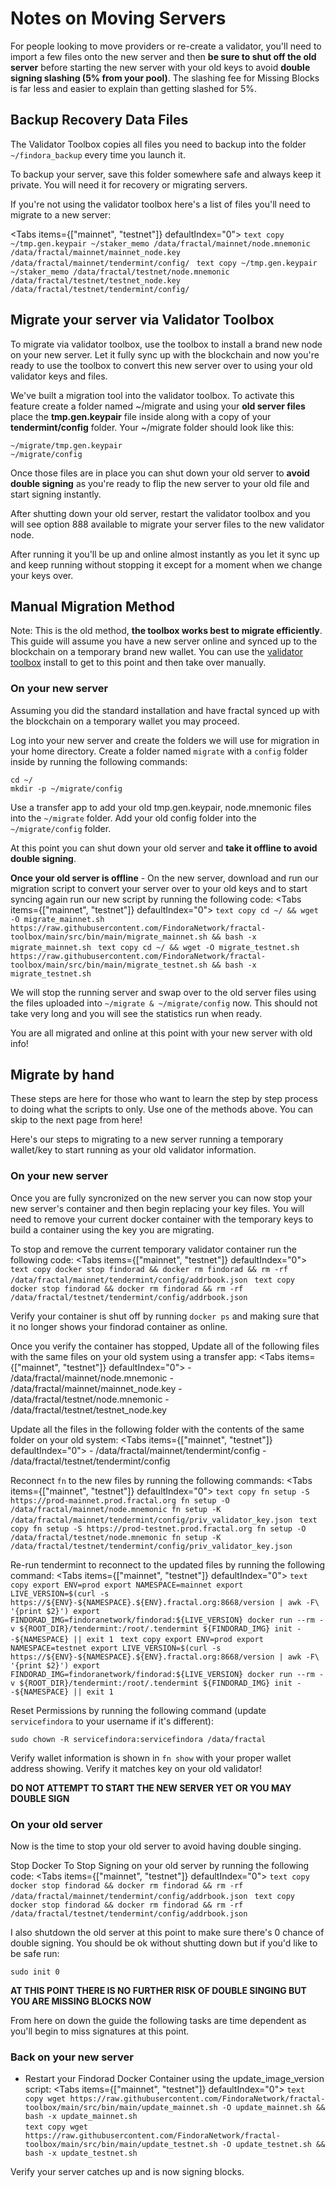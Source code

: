 
# Notes on Moving Servers
For people looking to move providers or re-create a validator, you'll need to import a few files onto the new server and then **be sure to shut off the old server** before starting the new server with your old keys to avoid **double signing slashing (5% from your pool)**. The slashing fee for Missing Blocks is far less and easier to explain than getting slashed for 5%.

## Backup Recovery Data Files
The Validator Toolbox copies all files you need to backup into the folder `~/findora_backup` every time you launch it.

To backup your server, save this folder somewhere safe and always keep it private. You will need it for recovery or migrating servers.

If you're not using the validator toolbox here's a list of files you'll need to migrate to a new server:

<Tabs items={["mainnet", "testnet"]} defaultIndex="0">
    <Tab>
        ```text copy
        ~/tmp.gen.keypair
        ~/staker_memo
        /data/fractal/mainnet/node.mnemonic
        /data/fractal/mainnet/mainnet_node.key
        /data/fractal/mainnet/tendermint/config/
        ```
    </Tab>
    <Tab>
        ```text copy
        ~/tmp.gen.keypair
        ~/staker_memo
        /data/fractal/testnet/node.mnemonic
        /data/fractal/testnet/testnet_node.key
        /data/fractal/testnet/tendermint/config/
        ```
    </Tab>
</Tabs>

## Migrate your server via Validator Toolbox
To migrate via validator toolbox, use the toolbox to install a brand new node on your new server. Let it fully sync up with the blockchain and now you're ready to use the toolbox to convert this new server over to using your old validator keys and files.

We've built a migration tool into the validator toolbox. To activate this feature create a folder named ~/migrate and using your **old server files** place the **tmp.gen.keypair** file inside along with a copy of your **tendermint/config** folder. Your ~/migrate folder should look like this:
```text
~/migrate/tmp.gen.keypair
~/migrate/config
```

Once those files are in place you can shut down your old server to **avoid double signing** as you're ready to flip the new server to your old file and start signing instantly.

After shutting down your old server, restart the validator toolbox and you will see option 888 available to migrate your server files to the new validator node.

After running it you'll be up and online almost instantly as you let it sync up and keep running without stopping it except for a moment when we change your keys over.


## Manual Migration Method
Note: This is the old method, **the toolbox works best to migrate efficiently**. This guide will assume you have a new server online and synced up to the blockchain on a temporary brand new wallet. You can use the [validator toolbox](/fractal/toolbox) install to get to this point and then take over manually.  

### On your new server
Assuming you did the standard installation and have fractal synced up with the blockchain on a temporary wallet you may proceed.

Log into your new server and create the folders we will use for migration in your home directory. Create a folder named `migrate` with a `config` folder inside by running the following commands:
```text copy
cd ~/
mkdir -p ~/migrate/config
```

Use a transfer app to add your old tmp.gen.keypair, node.mnemonic files into the `~/migrate` folder. Add your old config folder into the `~/migrate/config` folder.

At this point you can shut down your old server and **take it offline to avoid double signing**.

**Once your old server is offline** - On the new server, download and run our migration script to convert your server over to your old keys and to start syncing again run our new script by running the following code:
<Tabs items={["mainnet", "testnet"]} defaultIndex="0">
    <Tab>
        ```text copy
        cd ~/ && wget -O migrate_mainnet.sh https://raw.githubusercontent.com/FindoraNetwork/fractal-toolbox/main/src/bin/main/migrate_mainnet.sh && bash -x migrate_mainnet.sh
        ```
    </Tab>
    <Tab>
        ```text copy
        cd ~/ && wget -O migrate_testnet.sh https://raw.githubusercontent.com/FindoraNetwork/fractal-toolbox/main/src/bin/main/migrate_testnet.sh && bash -x migrate_testnet.sh
        ```
    </Tab>
</Tabs>

We will stop the running server and swap over to the old server files using the files uploaded into `~/migrate & ~/migrate/config` now. This should not take very long and you will see the statistics run when ready.

You are all migrated and online at this point with your new server with old info!

## Migrate by hand
These steps are here for those who want to learn the step by step process to doing what the scripts to only. Use one of the methods above. You can skip to the next page from here!

Here's our steps to migrating to a new server running a temporary wallet/key to start running as your old validator information.

### On your new server
Once you are fully syncronized on the new server you can now stop your new server's container and then begin replacing your key files. You will need to remove your current docker container with the temporary keys to build a container using the key you are migrating.

To stop and remove the current temporary validator container run the following code:
<Tabs items={["mainnet", "testnet"]} defaultIndex="0">
    <Tab>
        ```text copy
        docker stop findorad && docker rm findorad && rm -rf /data/fractal/mainnet/tendermint/config/addrbook.json
        ```
    </Tab>
    <Tab>
        ```text copy
        docker stop findorad && docker rm findorad && rm -rf /data/fractal/testnet/tendermint/config/addrbook.json
        ```
    </Tab>
</Tabs>

Verify your container is shut off by running `docker ps` and making sure that it no longer shows your findorad container as online.  

Once you verify the container has stopped, Update all of the following files with the same files on your old system using a transfer app:
<Tabs items={["mainnet", "testnet"]} defaultIndex="0">
    <Tab>
        - /data/fractal/mainnet/node.mnemonic
        - /data/fractal/mainnet/mainnet_node.key
    </Tab>
    <Tab>
        - /data/fractal/testnet/node.mnemonic
        - /data/fractal/testnet/testnet_node.key
    </Tab>
</Tabs>

Update all the files in the following folder with the contents of the same folder on your old system:
<Tabs items={["mainnet", "testnet"]} defaultIndex="0">
    <Tab>
        - /data/fractal/mainnet/tendermint/config
    </Tab>
    <Tab>
        - /data/fractal/testnet/tendermint/config
    </Tab>
</Tabs>

Reconnect `fn` to the new files by running the following commands:
<Tabs items={["mainnet", "testnet"]} defaultIndex="0">
    <Tab>
        ```text copy
        fn setup -S https://prod-mainnet.prod.fractal.org
        fn setup -O /data/fractal/mainnet/node.mnemonic
        fn setup -K /data/fractal/mainnet/tendermint/config/priv_validator_key.json
        ```
    </Tab>
    <Tab>
        ```text copy
        fn setup -S https://prod-testnet.prod.fractal.org
        fn setup -O /data/fractal/testnet/node.mnemonic
        fn setup -K /data/fractal/testnet/tendermint/config/priv_validator_key.json
        ```
    </Tab>
</Tabs>

Re-run tendermint to reconnect to the updated files by running the following command:
<Tabs items={["mainnet", "testnet"]} defaultIndex="0">
    <Tab>
        ```text copy
        export ENV=prod
        export NAMESPACE=mainnet
        export LIVE_VERSION=$(curl -s https://${ENV}-${NAMESPACE}.${ENV}.fractal.org:8668/version | awk -F\  '{print $2}')
        export FINDORAD_IMG=findoranetwork/findorad:${LIVE_VERSION}
        docker run --rm -v ${ROOT_DIR}/tendermint:/root/.tendermint ${FINDORAD_IMG} init --${NAMESPACE} || exit 1
        ```
    </Tab>
    <Tab>
        ```text copy
        export ENV=prod
        export NAMESPACE=testnet
        export LIVE_VERSION=$(curl -s https://${ENV}-${NAMESPACE}.${ENV}.fractal.org:8668/version | awk -F\  '{print $2}')
        export FINDORAD_IMG=findoranetwork/findorad:${LIVE_VERSION}
        docker run --rm -v ${ROOT_DIR}/tendermint:/root/.tendermint ${FINDORAD_IMG} init --${NAMESPACE} || exit 1
        ```
    </Tab>
</Tabs>

Reset Permissions by running the following command (update `servicefindora` to your username if it's different):
```text copy
sudo chown -R servicefindora:servicefindora /data/fractal
```

Verify wallet information is shown in `fn show` with your proper wallet address showing. Verify it matches key on your old validator!  

**DO NOT ATTEMPT TO START THE NEW SERVER YET OR YOU MAY DOUBLE SIGN**  

### On your old server
Now is the time to stop your old server to avoid having double singing.

Stop Docker To Stop Signing on your old server by running the following code:
<Tabs items={["mainnet", "testnet"]} defaultIndex="0">
    <Tab>
        ```text copy
        docker stop findorad && docker rm findorad && rm -rf /data/fractal/mainnet/tendermint/config/addrbook.json
        ```
    </Tab>
    <Tab>
        ```text copy
        docker stop findorad && docker rm findorad && rm -rf /data/fractal/testnet/tendermint/config/addrbook.json
        ```
    </Tab>
</Tabs>

I also shutdown the old server at this point to make sure there's 0 chance of double signing. You should be ok without shutting down but if you'd like to be safe run:
```text copy
sudo init 0
```

**AT THIS POINT THERE IS NO FURTHER RISK OF DOUBLE SINGING BUT YOU ARE MISSING BLOCKS NOW**  

From here on down the guide the following tasks are time dependent as you'll begin to miss signatures at this point.  

### Back on your new server

- Restart your Findorad Docker Container using the update_image_version script:
<Tabs items={["mainnet", "testnet"]} defaultIndex="0">
    <Tab>
        ```text copy
        wget https://raw.githubusercontent.com/FindoraNetwork/fractal-toolbox/main/src/bin/main/update_mainnet.sh -O update_mainnet.sh && bash -x update_mainnet.sh
        ```  
    </Tab>
    <Tab>
        ```text copy
        wget https://raw.githubusercontent.com/FindoraNetwork/fractal-toolbox/main/src/bin/main/update_testnet.sh -O update_testnet.sh && bash -x update_testnet.sh
        ```  
    </Tab>
</Tabs>

Verify your server catches up and is now signing blocks.